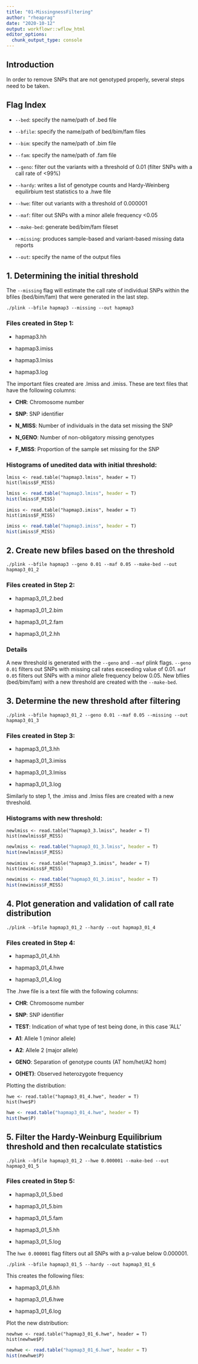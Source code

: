 ```yaml
---
title: "01-MissingnessFiltering"
author: "rheaprag"
date: "2020-10-12"
output: workflowr::wflow_html
editor_options:
  chunk_output_type: console
---
```


## Introduction

In order to remove SNPs that are not genotyped properly, several steps need to be taken. 

## Flag Index
* `--bed`: specify the name/path of .bed file

* `--bfile`: specify the name/path of bed/bim/fam files

* `--bim`: specify the name/path of .bim file

* `--fam`: specify the name/path of .fam file

* `--geno`: filter out the variants with a threshold of 0.01 (filter SNPs with a call rate of <99%)

* `--hardy`: writes a list of genotype counts and Hardy-Weinberg equilirbium test statistics to a .hwe file 

* `--hwe`: filter out variants with a threshold of 0.000001

* `--maf`: filter out SNPs with a minor allele frequency <0.05

* `--make-bed`: generate bed/bim/fam fileset

* `--missing`: produces sample-based and variant-based missing data reports

* `--out`: specify the name of the output files


## 1. Determining the initial threshold
The `--missing` flag will estimate the call rate of individual SNPs within the bfiles (bed/bim/fam) that were generated in the last step. 
```plink
./plink --bfile hapmap3 --missing --out hapmap3
```

### Files created in Step 1:

* hapmap3.hh

* hapmap3.imiss

* hapmap3.lmiss

* hapmap3.log  

The important files created are .lmiss and .imiss. These are text files that have the following columns:

* **CHR**: Chromosome number

* **SNP**: SNP identifier

* **N_MISS**: Number of individuals in the data set missing the SNP

* **N_GENO**: Number of non-obligatory missing genotypes

* **F_MISS**: Proportion of the sample set missing for the SNP
  
### Histograms of unedited data with initial threshold:
```{}
lmiss <- read.table("hapmap3.lmiss", header = T)
hist(lmiss$F_MISS)
```

```r
lmiss <- read.table("hapmap3.lmiss", header = T)
hist(lmiss$F_MISS)
```

```{}
imiss <- read.table("hapmap3.imiss", header = T)
hist(imiss$F_MISS)
```

```r
imiss <- read.table("hapmap3.imiss", header = T)
hist(imiss$F_MISS)
```

## 2. Create new bfiles based on the threshold
```plink
./plink --bfile hapmap3 --geno 0.01 --maf 0.05 --make-bed --out hapmap3_01_2
```
### Files created in Step 2:

* hapmap3_01_2.bed

* hapmap3_01_2.bim

* hapmap3_01_2.fam

* hapmap3_01_2.hh

### Details
A new threshold is generated with the `--geno` and `--maf` plink flags. `--geno 0.01` filters out SNPs with missing call rates exceeding value of 0.01. `maf 0.05` filters out SNPs with a minor allele frequency below 0.05. New bflies (bed/bim/fam) with a new threshold are created with the `--make-bed`. 

## 3. Determine the new threshold after filtering
```plink
./plink --bfile hapmap3_01_2 --geno 0.01 --maf 0.05 --missing --out hapmap3_01_3
```
### Files created in Step 3:

* hapmap3_01_3.hh

* hapmap3_01_3.imiss

* hapmap3_01_3.lmiss

* hapmap3_01_3.log

Similarly to step 1, the .imiss and .lmiss files are created with a new threshold.

### Histograms with new threshold:
```{}
newlmiss <- read.table("hapmap3_3.lmiss", header = T)
hist(newlmiss$F_MISS)
```

```r
newlmiss <- read.table("hapmap3_01_3.lmiss", header = T)
hist(newlmiss$F_MISS)
```

```{}
newimiss <- read.table("hapmap3_3.imiss", header = T)
hist(newimiss$F_MISS)
```

```r
newimiss <- read.table("hapmap3_01_3.imiss", header = T)
hist(newimiss$F_MISS)
```

## 4. Plot generation and validation of call rate distribution
```plink
./plink --bfile hapmap3_01_2 --hardy --out hapmap3_01_4
```
### Files created in Step 4:

* hapmap3_01_4.hh

* hapmap3_01_4.hwe

* hapmap3_01_4.log


The .hwe file is a text file with the following columns:

* **CHR**: Chromosome number

* **SNP**: SNP identifier

* **TEST**: Indication of what type of test being done, in this case 'ALL'

* **A1**: Allele 1 (minor allele)

* **A2**: Allele 2 (major allele)

* **GENO**: Separation of genotype counts (AT hom/het/A2 hom)

* **O(HET)**: Observed heterozygote frequency

Plotting the distribution:

```{}
hwe <- read.table("hapmap3_01_4.hwe", header = T)
hist(hwe$P)
```

```r
hwe <- read.table("hapmap3_01_4.hwe", header = T)
hist(hwe$P)
```

## 5. Filter the Hardy-Weinburg Equilibrium threshold and then recalculate statistics

```plink
./plink --bfile hapmap3_01_2 --hwe 0.000001 --make-bed --out hapmap3_01_5
```
### Files created in Step 5:

* hapmap3_01_5.bed

* hapmap3_01_5.bim

* hapmap3_01_5.fam

* hapmap3_01_5.hh

* hapmap3_01_5.log

The `hwe 0.000001` flag filters out all SNPs with a p-value below 0.000001.

```plink
./plink --bfile hapmap3_01_5 --hardy --out hapmap3_01_6
```
This creates the following files:

* hapmap3_01_6.hh
  
* hapmap3_01_6.hwe
  
* hapmap3_01_6.log

Plot the new distribution:

```{}
newhwe <- read.table("hapmap3_01_6.hwe", header = T)
hist(newhwe$P)
```

```r
newhwe <- read.table("hapmap3_01_6.hwe", header = T)
hist(newhwe$P)
```

